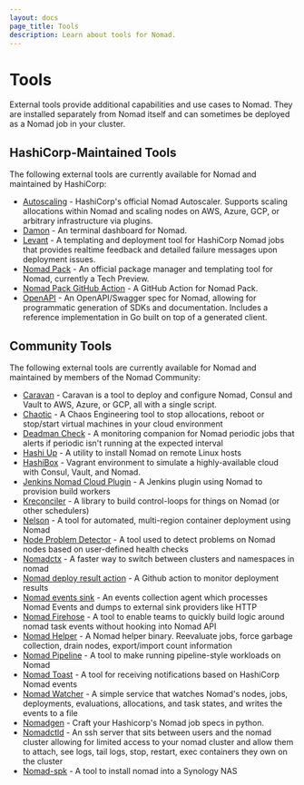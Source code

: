 ```yaml
---
layout: docs
page_title: Tools
description: Learn about tools for Nomad.
---
```


# Tools

External tools provide additional capabilities and use cases to Nomad. They are
installed separately from Nomad itself and can sometimes be deployed as a Nomad
job in your cluster.

## HashiCorp-Maintained Tools

The following external tools are currently available for Nomad and maintained by HashiCorp:

- [Autoscaling](/tools/autoscaling) - HashiCorp's official Nomad Autoscaler. Supports scaling allocations within Nomad and scaling nodes on AWS, Azure, GCP, or arbitrary infrastructure via plugins.
- [Damon](https://github.com/hashicorp/damon) - An terminal dashboard for Nomad.
- [Levant](https://github.com/hashicorp/levant) - A templating and deployment tool for HashiCorp Nomad jobs that provides realtime feedback and detailed failure messages upon deployment issues.
- [Nomad Pack](https://github.com/hashicorp/nomad-pack) - An official package manager and templating tool for Nomad, currently a Tech Preview.
- [Nomad Pack GitHub Action](https://github.com/marketplace/actions/setup-hashicorp-nomad-pack) - A GitHub Action for Nomad Pack.
- [OpenAPI](https://github.com/hashicorp/nomad-openapi) - An OpenAPI/Swagger spec for Nomad, allowing for programmatic generation of SDKs and documentation. Includes a reference implementation in Go built on top of a generated client.

## Community Tools

The following external tools are currently available for Nomad and maintained by members of the Nomad Community:

- [Caravan](https://caravanproject.io/) - Caravan is a tool to deploy and configure Nomad, Consul and Vault to AWS, Azure, or GCP, all with a single script.
- [Chaotic](https://github.com/ngine-io/chaotic) - A Chaos Engineering tool to stop allocations, reboot or stop/start virtual machines in your cloud environment
- [Deadman Check](https://github.com/sepulworld/deadman-check) - A monitoring companion for Nomad periodic jobs that alerts if periodic isn't running at the expected interval
- [Hashi Up](https://github.com/jsiebens/hashi-up) - A utility to install Nomad on remote Linux hosts
- [HashiBox](https://github.com/nunchistudio/hashibox) - Vagrant environment to simulate a highly-available cloud with Consul, Vault, and Nomad.
- [Jenkins Nomad Cloud Plugin](https://github.com/jenkinsci/nomad-plugin) - A Jenkins plugin using Nomad to provision build workers
- [Kreconciler](https://github.com/koyeb/kreconciler) - A library to build control-loops for things on Nomad (or other schedulers)
- [Nelson](https://getnelson.io/) - A tool for automated, multi-region container deployment using Nomad
- [Node Problem Detector](https://github.com/Roblox/nomad-node-problem-detector) - A tool used to detect problems on Nomad nodes based on user-defined health checks
- [Nomadctx](https://github.com/mr-karan/nomctx) - A faster way to switch between clusters and namespaces in nomad
- [Nomad deploy result action](https://github.com/let-sh/nomad-deploy-result-action) - A Github action to monitor deployment results
- [Nomad events sink](https://github.com/mr-karan/nomad-events-sink) - An events collection agent which processes Nomad Events and dumps to external sink providers like HTTP
- [Nomad Firehose](https://github.com/seatgeek/nomad-firehose) - A tool to enable teams to quickly build logic around nomad task events without hooking into Nomad API
- [Nomad Helper](https://github.com/seatgeek/nomad-helper) - A Nomad helper binary. Reevaluate jobs, force garbage collection, drain nodes, export/import count information
- [Nomad Pipeline](https://github.com/HyperBadger/nomad-pipeline) - A tool to make running pipeline-style workloads on Nomad
- [Nomad Toast](https://github.com/jrasell/nomad-toast) - A tool for receiving notifications based on HashiCorp Nomad events
- [Nomad Watcher](https://github.com/blalor/nomad-watcher) - A simple service that watches Nomad's nodes, jobs, deployments, evaluations, allocations, and task states, and writes the events to a file
- [Nomadgen](https://github.com/smintz/nomadgen) - Craft your Hashicorp's Nomad job specs in python.
- [Nomadctld](https://github.com/42wim/nomadctld) - An ssh server that sits between users and the nomad cluster allowing for limited access to your nomad cluster and allow them to attach, see logs, tail logs, stop, restart, exec containers they own on the cluster
- [Nomad-spk](https://github.com/numkem/nomad-spk) - A tool to install nomad into a Synology NAS

